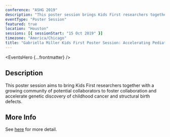 ```yaml
---
conference: "ASHG 2019"
description: "This poster session brings Kids First researchers together with a growing community of potential collaborators to foster collaboration and accelerate genetic discovery of childhood cancer and structural birth defects."
eventType: "Poster Session"
featured: true
location: "Houston"
sessions: [{ sessionStart: "15 Oct 2019" }]
timezone: "America/Chicago"
title: "Gabriella Miller Kids First Poster Session: Accelerating Pediatric Genomics Research through Collaboration"
---
```


<EventsHero {...frontmatter} />

## Description

This poster session aims to bring Kids First researchers together with a growing community of potential collaborators to foster collaboration and accelerate genetic discovery of childhood cancer and structural birth defects.

## More Info

See [here](https://www.eventbrite.com/e/kids-first-poster-session-accelerating-pediatric-genomics-research-through-collaboration-tickets-65121015711) for more detail.
